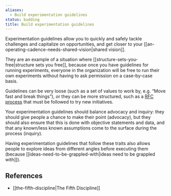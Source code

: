 ```yaml
---
aliases:
  - Build experimentation guidelines
status: budding
title: Build experimentation guidelines
---
```

Experimentation guidelines allow you to quickly and safely tackle challenges and capitalize on opportunities, and get closer to your [[an-operating-cadence-needs-shared-vision|shared vision]].

They are an example of a situation where [[structure-sets-you-free|structure sets you free]], because once you have guidelines for running experiments, everyone in the organization will be free to run their own experiments without having to ask permission on a case-by-case basis.

Guidelines can be very loose (such as a set of values to work by, e.g. “Move fast and break things”), or they can be more structured, such as a [RFC process](https://nebulab.com/blog/driving-organizational-change-with-rfcs) that must be followed to try new initiatives.

Your experimentation guidelines should balance advocacy and inquiry: they should give people a chance to make their point (advocacy), but they should also ensure that this is done with objective statements and data, and that any known/less known assumptions come to the surface during the process (inquiry).

Having experimentation guidelines that follow these traits also allows people to explore ideas from different angles before executing them (because [[ideas-need-to-be-grappled-with|ideas need to be grappled with]]).

## References

- [[the-fifth-discipline|The Fifth Discipline]]
